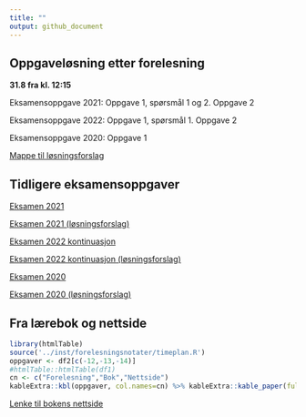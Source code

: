 ```yaml
---
title: ""
output: github_document
---
```


## Oppgaveløsning etter forelesning

**31.8 fra kl. 12:15**

Eksamensoppgave 2021: 
Oppgave 1, spørsmål 1 og 2. Oppgave 2

Eksamensoppgave 2022: 
Oppgave 1, spørsmål 1. Oppgave 2

Eksamensoppgave 2020: 
Oppgave 1

[Mappe til løsningsforslag](https://github.com/joernih/SFB30820Finansteori/tree/main/inst/eksamensoppgaver/losningsforslag)

## Tidligere eksamensoppgaver

[Eksamen 2021](https://github.com/joernih/SFB30820Finansteori/blob/main/inst/eksamensoppgaver/sfb30820-finansteori-10.12.2021.pdf)

[Eksamen 2021 (løsningsforslag)](https://github.com/joernih/SFB30820Finansteori/blob/main/inst/eksamensoppgaver/sfb30820-finansteori-10.12.2021.pdf)

[Eksamen 2022 kontinuasjon](https://github.com/joernih/SFB30820Finansteori/blob/main/inst/eksamensoppgaver/Exam_SFB30820_Finansteori_C_S2022.pdf)

[Eksamen 2022 kontinuasjon (løsningsforslag)](https://github.com/joernih/SFB30820Finansteori/blob/main/inst/eksamensoppgaver/sfb30820-finansteori-10.12.2021_losningsforslag_JIH.pdf)

[Eksamen 2020](https://github.com/joernih/SFB30820Finansteori/blob/main/inst/eksamensoppgaver/sfb30820-finansteori-24.11.2020.pdf)

[Eksamen 2020 (løsningsforslag)](https://github.com/joernih/SFB30820Finansteori/blob/main/inst/eksamensoppgaver/sfb30820-finansteori-24.11.2020_losningsforslag_JIH.pdf)


## Fra lærebok og nettside

```r
library(htmlTable)
source('../inst/forelesningsnotater/timeplan.R')
oppgaver <- df2[c(-12,-13,-14)]
#htmlTable::htmlTable(df1)
cn <- c("Forelesning","Bok","Nettside")
kableExtra::kbl(oppgaver, col.names=cn) %>% kableExtra::kable_paper(full_width = F) 
```
[Lenke til bokens nettside](https://finans2.portfolio.no/)


